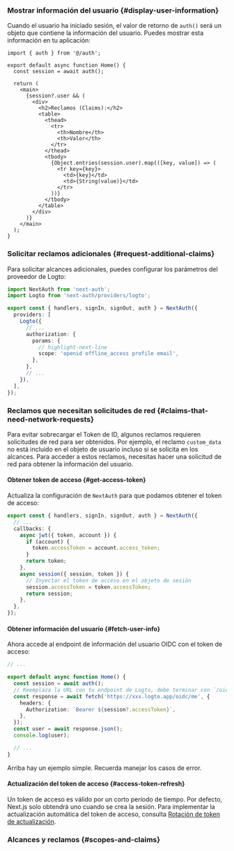 
### Mostrar información del usuario \{#display-user-information}

Cuando el usuario ha iniciado sesión, el valor de retorno de `auth()` será un objeto que contiene la información del usuario. Puedes mostrar esta información en tu aplicación:

```tsx title="app/page.tsx"
import { auth } from '@/auth';

export default async function Home() {
  const session = await auth();

  return (
    <main>
      {session?.user && (
        <div>
          <h2>Reclamos (Claims):</h2>
          <table>
            <thead>
              <tr>
                <th>Nombre</th>
                <th>Valor</th>
              </tr>
            </thead>
            <tbody>
              {Object.entries(session.user).map(([key, value]) => (
                <tr key={key}>
                  <td>{key}</td>
                  <td>{String(value)}</td>
                </tr>
              ))}
            </tbody>
          </table>
        </div>
      )}
    </main>
  );
}
```

### Solicitar reclamos adicionales \{#request-additional-claims}

<FindUserInfoMissing method="auth()" />

<ScopesAndClaimsIntroduction hideDefaultScopes />

Para solicitar alcances adicionales, puedes configurar los parámetros del proveedor de Logto:

```ts title="./auth.ts"
import NextAuth from 'next-auth';
import Logto from 'next-auth/providers/logto';

export const { handlers, signIn, signOut, auth } = NextAuth({
  providers: [
    Logto({
      // ...
      authorization: {
        params: {
          // highlight-next-line
          scope: 'openid offline_access profile email',
        },
      },
      // ...
    }),
  ],
});
```

### Reclamos que necesitan solicitudes de red \{#claims-that-need-network-requests}

Para evitar sobrecargar el Token de ID, algunos reclamos requieren solicitudes de red para ser obtenidos. Por ejemplo, el reclamo `custom_data` no está incluido en el objeto de usuario incluso si se solicita en los alcances. Para acceder a estos reclamos, necesitas hacer una solicitud de red para obtener la información del usuario.

#### Obtener token de acceso \{#get-access-token}

Actualiza la configuración de `NextAuth` para que podamos obtener el token de acceso:

```ts title="./auth.ts"
export const { handlers, signIn, signOut, auth } = NextAuth({
  // ...
  callbacks: {
    async jwt({ token, account }) {
      if (account) {
        token.accessToken = account.access_token;
      }
      return token;
    },
    async session({ session, token }) {
      // Inyectar el token de acceso en el objeto de sesión
      session.accessToken = token.accessToken;
      return session;
    },
  },
});
```

#### Obtener información del usuario \{#fetch-user-info}

Ahora accede al endpoint de información del usuario OIDC con el token de acceso:

```ts title="./app/page.tsx"
// ...

export default async function Home() {
  const session = await auth();
  // Reemplaza la URL con tu endpoint de Logto, debe terminar con `/oidc/me`
  const response = await fetch('https://xxx.logto.app/oidc/me', {
    headers: {
      Authorization: `Bearer ${session?.accessToken}`,
    },
  });
  const user = await response.json();
  console.log(user);

  // ...
}
```

Arriba hay un ejemplo simple. Recuerda manejar los casos de error.

#### Actualización del token de acceso \{#access-token-refresh}

Un token de acceso es válido por un corto período de tiempo. Por defecto, Next.js solo obtendrá uno cuando se crea la sesión. Para implementar la actualización automática del token de acceso, consulta [Rotación de token de actualización](https://next-auth.js.org/v3/tutorials/refresh-token-rotation).

### Alcances y reclamos \{#scopes-and-claims}

<ScopesAndClaims />
